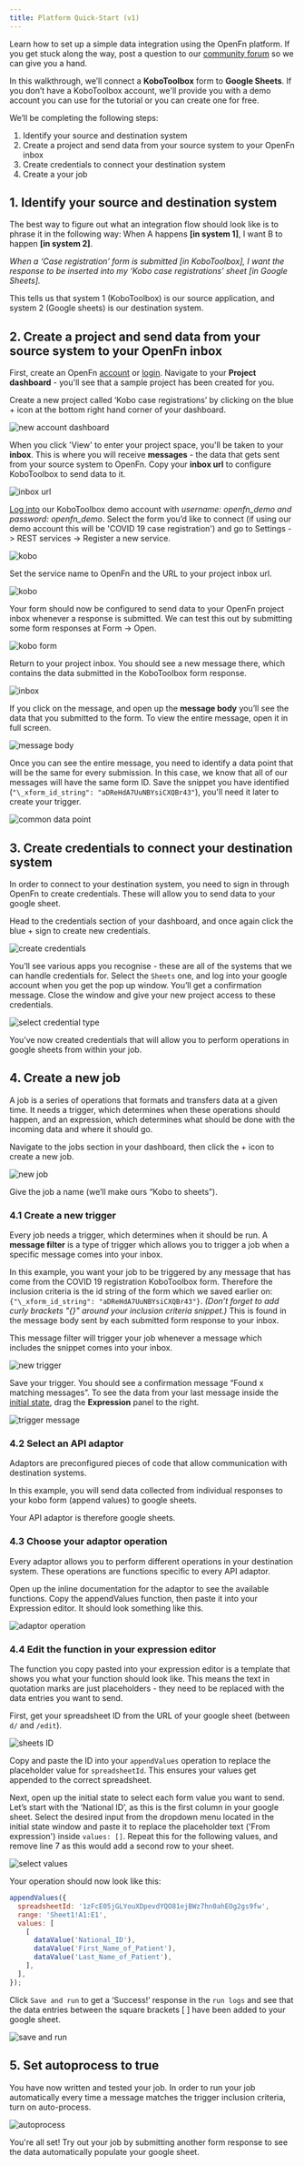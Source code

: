 ```yaml
---
title: Platform Quick-Start (v1)
---
```


Learn how to set up a simple data integration using the OpenFn platform. If you
get stuck along the way, post a question to our
[community forum](https://community.openfn.org/) so we can give you a hand.

In this walkthrough, we’ll connect a **KoboToolbox** form to **Google Sheets**.
If you don’t have a KoboToolbox account, we'll provide you with a demo account
you can use for the tutorial or you can create one for free.

We’ll be completing the following steps:

1. Identify your source and destination system
2. Create a project and send data from your source system to your OpenFn inbox
3. Create credentials to connect your destination system
4. Create a your job

## 1. Identify your source and destination system

The best way to figure out what an integration flow should look like is to
phrase it in the following way: When A happens **[in system 1]**, I want B to
happen **[in system 2]**.

_When a ‘Case registration’ form is submitted [in KoboToolbox], I want the
response to be inserted into my ‘Kobo case registrations’ sheet [in Google
Sheets]._

This tells us that system 1 (KoboToolbox) is our source application, and system
2 (Google sheets) is our destination system.

## 2. Create a project and send data from your source system to your OpenFn inbox

First, create an OpenFn [account](https://www.openfn.org/signup) or
[login](https://www.openfn.org/login). Navigate to your **Project dashboard** -
you'll see that a sample project has been created for you.

Create a new project called ‘Kobo case registrations’ by clicking on the blue +
icon at the bottom right hand corner of your dashboard.

![new account dashboard](/img/2.1_new_account_dashboard.png 'Create a new project')

When you click 'View' to enter your project space, you'll be taken to your
**inbox**. This is where you will receive **messages** - the data that gets sent
from your source system to OpenFn. Copy your **inbox url** to configure
KoboToolbox to send data to it.

![inbox url](/img/2.2_inbox_url.png 'Copy your inbox URL')

[Log into](https://kf.kobotoolbox.org/accounts/login/#/) our KoboToolbox demo
account with _username: openfn_demo and password: openfn_demo_. Select the form
you’d like to connect (if using our demo account this will be 'COVID 19 case
registration') and go to Settings -> REST services -> Register a new service.

![kobo](/img/2.3_kobo_rest.png 'Register a REST service with Kobo')

Set the service name to OpenFn and the URL to your project inbox url.

![kobo](/img/2.4_kobo_rest.png 'Set the REST service URL to your OpenFn inbox URL')

Your form should now be configured to send data to your OpenFn project inbox
whenever a response is submitted. We can test this out by submitting some form
responses at Form -> Open.

![kobo form](/img/2.5_open_kobo_form.png 'Open a kobo form')

Return to your project inbox. You should see a new message there, which contains
the data submitted in the KoboToolbox form response.

![inbox](/img/2.6_inbox.png 'View inbound messages in your inbox')

If you click on the message, and open up the **message body** you’ll see the
data that you submitted to the form. To view the entire message, open it in full
screen.

![message body](/img/2.7_message.png 'Open up a message body')

Once you can see the entire message, you need to identify a data point that will
be the same for every submission. In this case, we know that all of our messages
will have the same form ID. Save the snippet you have identified
(`"\_xform_id_string": "aDReHdA7UuNBYsiCXQBr43"`), you'll need it later to
create your trigger.

![common data point](/img/2.8_common_data_point.png 'Identify a common snippet for all your messages')

## 3. Create credentials to connect your destination system

In order to connect to your destination system, you need to sign in through
OpenFn to create credentials. These will allow you to send data to your google
sheet.

Head to the credentials section of your dashboard, and once again click the
blue + sign to create new credentials.

![create credentials](/img/3.1_create_credentials.png 'Create credentials to connect your external system')

You’ll see various apps you recognise - these are all of the systems that we can
handle credentials for. Select the `Sheets` one, and log into your google
account when you get the pop up window. You’ll get a confirmation message. Close
the window and give your new project access to these credentials.

![select credential type](/img/3.2_select_credential_type.png 'Select a credential type')

You’ve now created credentials that will allow you to perform operations in
google sheets from within your job.

## 4. Create a new job

A job is a series of operations that formats and transfers data at a given time.
It needs a trigger, which determines when these operations should happen, and an
expression, which determines what should be done with the incoming data and
where it should go.

Navigate to the jobs section in your dashboard, then click the + icon to create
a new job.

![new job](/img/4.1_new_job.png 'Create a new job')

Give the job a name (we’ll make ours “Kobo to sheets”).

### 4.1 Create a new trigger

Every job needs a trigger, which determines when it should be run. A **message
filter** is a type of trigger which allows you to trigger a job when a specific
message comes into your inbox.

In this example, you want your job to be triggered by any message that has come
from the COVID 19 registration KoboToolbox form. Therefore the inclusion
criteria is the id string of the form which we saved earlier on:
`{"\_xform_id_string": "aDReHdA7UuNBYsiCXQBr43"}`. _(Don’t forget to add curly
brackets "{}" around your inclusion criteria snippet.)_ This is found in the
message body sent by each submitted form response to your inbox.

This message filter will trigger your job whenever a message which includes the
snippet comes into your inbox.

![new trigger](/img/4.2_new_trigger.png 'Create a new trigger')

Save your trigger. You should see a confirmation message “Found x matching
messages”. To see the data from your last message inside the
[initial state](/documentation/jobs/state/#initial-state), drag the
**Expression** panel to the right.

![trigger message](/img/4.3_trigger_message.png 'View a matching trigger message in initial state')

### 4.2 Select an API adaptor

Adaptors are preconfigured pieces of code that allow communication with
destination systems.

In this example, you will send data collected from individual responses to your
kobo form (append values) to google sheets.

Your API adaptor is therefore google sheets.

### 4.3 Choose your adaptor operation

Every adaptor allows you to perform different operations in your destination
system. These operations are functions specific to every API adaptor.

Open up the inline documentation for the adaptor to see the available functions.
Copy the appendValues function, then paste it into your Expression editor. It
should look something like this.

![adaptor operation](/img/4.4_adaptor_operation.png 'Choose an adaptor operation')

### 4.4 Edit the function in your expression editor

The function you copy pasted into your expression editor is a template that
shows you what your function should look like. This means the text in quotation
marks are just placeholders - they need to be replaced with the data entries you
want to send.

First, get your spreadsheet ID from the URL of your google sheet (between `d/`
and `/edit`).

![sheets ID](/img/4.5_sheets_id.png 'Find a google sheets ID')

Copy and paste the ID into your `appendValues` operation to replace the
placeholder value for `spreadsheetId`. This ensures your values get appended to
the correct spreadsheet.

Next, open up the initial state to select each form value you want to send.
Let’s start with the ‘National ID’, as this is the first column in your google
sheet. Select the desired input from the dropdown menu located in the initial
state window and paste it to replace the placeholder text ('From expression')
inside `values: []`. Repeat this for the following values, and remove line 7 as
this would add a second row to your sheet.

![select values](/img/4.6_select_values.png 'Select values from initial state')

Your operation should now look like this:

```js
appendValues({
  spreadsheetId: '1zFcE05jGLYouXDpevdYQO81ejBWz7hn0ahEOg2gs9fw',
  range: 'Sheet1!A1:E1',
  values: [
    [
      dataValue('National_ID'),
      dataValue('First_Name_of_Patient'),
      dataValue('Last_Name_of_Patient'),
    ],
  ],
});
```

Click `Save and run` to get a ‘Success!’ response in the `run logs` and see that
the data entries between the square brackets [ ] have been added to your google
sheet.

![save and run](/img/4.7_save_and_run.png 'Save and run a job')

## 5. Set autoprocess to true

You have now written and tested your job. In order to run your job automatically
every time a message matches the trigger inclusion criteria, turn on
auto-process.

![autoprocess](/img/5.1_autoprocess.png "Enabling 'autoprocess' for a job")

You're all set! Try out your job by submitting another form response to see the
data automatically populate your google sheet.
